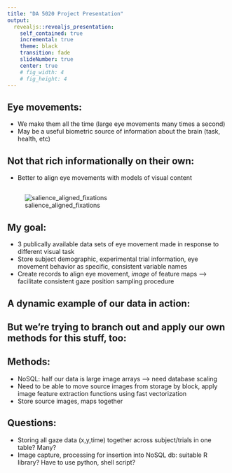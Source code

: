 ```yaml
---
title: "DA 5020 Project Presentation"
output:
  revealjs::revealjs_presentation:
    self_contained: true
    incremental: true
    theme: black
    transition: fade
    slideNumber: true
    center: true
    # fig_width: 4
    # fig_height: 4
---	
```


## Eye movements: 
- We make them all the time (large eye movements many times a second)
- May be a useful biometric source of information about the brain (task, health, etc)

## Not that rich informationally on their own:
- Better to align eye movements with models of visual content 

##
![salience_aligned_fixations](images/salience_aligned_fixations.png)

## My goal:
- 3 publically available data sets of eye movement made in response to different visual task
- Store subject demographic, experimental trial information, eye movement behavior as specific, consistent variable names
- Create records to align eye movement, _image_ of feature maps --> facilitate consistent gaze position sampling procedure

## A dynamic example of our data in action:

## {data-background-video="eye_demo.mp4"}

##  {data-background-video="saliency_movie_export.m4v"}
<!-- .slide: class="center" -->

## But we're trying to branch out and apply our own methods for this stuff, too:

## {data-background-video="davis_object_demo.m4v"}
<!-- .slide: class="center" -->


## Methods:
- NoSQL: half our data is large image arrays --> need database scaling
- Need to be able to move source images from storage by block, apply image feature extraction functions using fast vectorization
- Store source images, maps together

## Questions:
- Storing all gaze data (x,y,time) together across subject/trials in one table? Many?
- Image capture, processing for insertion into NoSQL db: suitable R library? Have to use python, shell script?